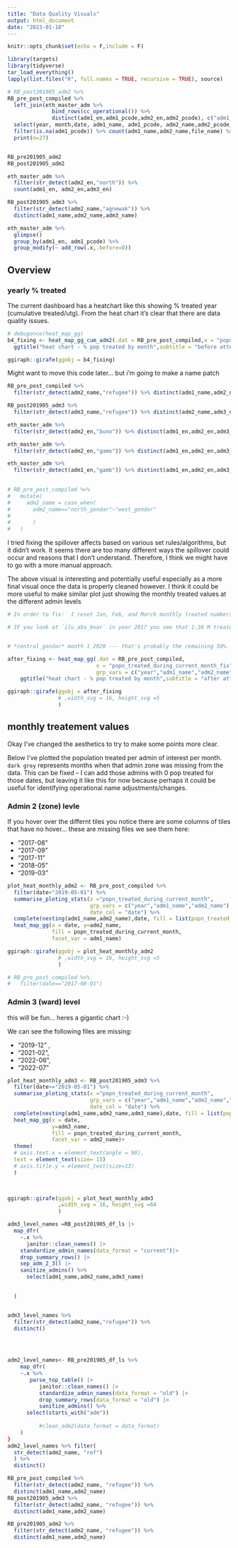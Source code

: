 ```yaml
---
title: "Data Quality Visuals"
output: html_document
date: "2023-01-18"
---
```


```r
knitr::opts_chunk$set(echo = F,include = F)
```


```r
library(targets)
library(tidyverse)
tar_load_everything()
lapply(list.files("R", full.names = TRUE, recursive = TRUE), source)
```

```r



# RB_post201905_adm2 %>%
RB_pre_post_compiled %>%   
  left_join(eth_master_adm %>%
              bind_rows(cc_operational()) %>% 
              distinct(adm1_en,adm1_pcode,adm2_en,adm2_pcode), c("adm1_name"= "adm1_en","adm2_name"= "adm2_en")) %>% 
  select(year, month,date, adm1_name, adm1_pcode, adm2_name,adm2_pcode,everything()) %>% 
  filter(is.na(adm1_pcode)) %>% count(adm1_name,adm2_name,file_name) %>% 
  print(n=27)


RB_pre201905_adm2
RB_post201905_adm2

eth_master_adm %>% 
  filter(str_detect(adm2_en,"north")) %>% 
  count(adm1_en, adm2_en,adm3_en)

RB_post201905_adm3 %>% 
  filter(str_detect(adm2_name,"agnewak")) %>% 
  distinct(adm1_name,adm2_name,adm3_name)

eth_master_adm %>% 
  glimpse()
  group_by(adm1_en, adm1_pcode) %>% 
  group_modify(~ add_row(.x,.before=0))
```

## Overview

### yearly % treated

The current dashboard has a heatchart like this showing % treated year (cumulative treated/utg). From the heat chart it's clear that there are data quality issues.

```r
# debugonce(heat_map_gg)
b4_fixing <- heat_map_gg_cum_adm2(.dat = RB_pre_post_compiled,x = "popn_treated_during_current_month",grp_vars = c("year","adm1_name","adm2_name"),date_col = "date")+
  ggtitle("heat chart - % pop treated by month",subtitle = "before attempting to fix spill over")

ggiraph::girafe(ggobj = b4_fixing)
```

Might want to move this code later... but i'm going to make a name patch
```r

RB_pre_post_compiled %>% 
  filter(str_detect(adm2_name,"refugee")) %>% distinct(adm1_name,adm2_name)

RB_post201905_adm3 %>% 
  filter(str_detect(adm3_name,"refugee")) %>% distinct(adm2_name,adm3_name)

eth_master_adm %>% 
  filter(str_detect(adm2_en,"buno")) %>% distinct(adm1_en,adm2_en,adm3_en)

eth_master_adm %>% 
  filter(str_detect(adm2_en,"gamo")) %>% distinct(adm1_en,adm2_en,adm3_en)

eth_master_adm %>% 
  filter(str_detect(adm1_en,"gamb")) %>% distinct(adm1_en,adm2_en,adm3_en)
  

# RB_pre_post_compiled %>%
#   mutate(
#     adm2_name = case_when(
#       adm2_name=="north_gondar"~"west_gondar"
#       
#       )
#   )

```

I tried fixing the spillover affects based on various set rules/algorithms, but it didn't work. It seems there are too many different ways the spillover could occur and reasons that I don't understand. Therefore, I think we might have to go with a more manual approach.

The above visual is interesting and potentially useful especially as a more final visual once the data is properly cleaned however. I think it could be more useful to make similar plot just showing the monthly treated values at the different admin levels

```r


# In order to fix:  I reset Jan, Feb, and March monthly treated numbers to 0 if they were with 5 % of the most recent treated number of the previous year (including October, November, December).

# IF you look at `ilu_aba_boar` in year 2017 you see that 1.36 M treated in June.


# *central_gondar* month 1 2020 --- that's probably the remaining 50%. should just do at admin 3 level¬

after_fixing <- heat_map_gg(.dat = RB_pre_post_compiled,
                            x = "popn_treated_during_current_month_fix",
                            grp_vars = c("year","adm1_name","adm2_name"),date_col = "date")+
    ggtitle("heat chart - % pop treated by month",subtitle = "after attempting to fix spill over")

ggiraph::girafe(ggobj = after_fixing
                # ,width_svg = 16, height_svg =5
                )
```


## monthly treatement values

Okay I've changed the aesthetics to try to make some points more clear.

Below I've plotted the population treated per admin of interest per month. `dark grey` represents months when that admin zone was missing from the data. This can be fixed -- I can add those admins with 0 pop treated for those dates, but leaving it like this for now because perhaps it could be useful for identifying operational name adjustments/changes.

### Admin 2 (zone) levle

If you hover over the differnt tiles you notice there are some columns of tiles that have no hover... these are missing files we see them here:

- "2017-08"
- "2017-09"
- "2017-11"
- "2018-05"
- "2019-03"

```r
plot_heat_monthly_adm2 <- RB_pre_post_compiled %>% 
  filter(date<"2019-05-01") %>% 
  summarise_ploting_stats(x ="popn_treated_during_current_month",
                          grp_vars = c("year","adm1_name","adm2_name"),
                          date_col = "date") %>%
  complete(nesting(adm1_name,adm2_name),date, fill = list(popn_treated_during_current_month=NA)) %>% 
  heat_map_gg(x = date, y=adm2_name,
              fill = popn_treated_during_current_month,
              facet_var = adm1_name)

ggiraph::girafe(ggobj = plot_heat_monthly_adm2
                # ,width_svg = 16, height_svg =5
                )

# RB_pre_post_compiled %>% 
#   filter(date=="2017-08-01")
```


### Admin 3 (ward) level

this will be fun... heres a gigantic chart :-)


We can see the following files are missing:

- "2019-12" , 
- "2021-02",
- "2022-06",
- "2022-07"

```r
plot_heat_monthly_adm3 <- RB_post201905_adm3 %>% 
  filter(date>="2019-05-01") %>% 
  summarise_ploting_stats(x ="popn_treated_during_current_month",
                          grp_vars = c("year","adm1_name","adm2_name","adm3_name"),
                          date_col = "date") %>%
  complete(nesting(adm1_name,adm2_name,adm3_name),date, fill = list(popn_treated_during_current_month=NA)) %>% 
  heat_map_gg(x = date, 
              y=adm3_name,
              fill = popn_treated_during_current_month,
              facet_var = adm2_name)+
  theme(
  # axis.text.x = element_text(angle = 90),  
  text = element_text(size= 15)
  # axis.title.y = element_text(size=13)
  )
  


ggiraph::girafe(ggobj = plot_heat_monthly_adm3
                ,width_svg = 16, height_svg =64
                )

```


```r

adm3_level_names =RB_post201905_df_ls |>
  map_dfr(
    ~.x %>% 
      janitor::clean_names() |>
    standardize_admin_names(data_format = "current")|>
    drop_summary_rows() |>
    sep_adm_2_3() |>
    sanitize_admins() %>% 
      select(adm1_name,adm2_name,adm3_name)

    
  )


adm3_level_names %>% 
  filter(str_detect(adm2_name,"refugee")) %>% 
  distinct()
    



adm2_level_names<- RB_pre201905_df_ls %>% 
    map_dfr(
    ~.x %>% 
       parse_top_table() |>
          janitor::clean_names() |>
          standardize_admin_names(data_format = "old") |>
          drop_summary_rows(data_format = "old") |>
          sanitize_admins() %>%
      select(starts_with("adm"))
          
          #clean_adm2(data_format = data_format)
    )
}
adm2_level_names %>% filter(
  str_detect(adm2_name, "ref")
  ) %>% 
  distinct()    

RB_pre_post_compiled %>% 
  filter(str_detect(adm2_name, "refugee")) %>% 
  distinct(adm1_name,adm2_name)
RB_post201905_adm3 %>% 
  filter(str_detect(adm2_name, "refugee")) %>% 
  distinct(adm1_name,adm2_name)

RB_pre201905_adm2 %>% 
  filter(str_detect(adm2_name, "refugee")) %>% 
  distinct(adm1_name,adm2_name)

````

